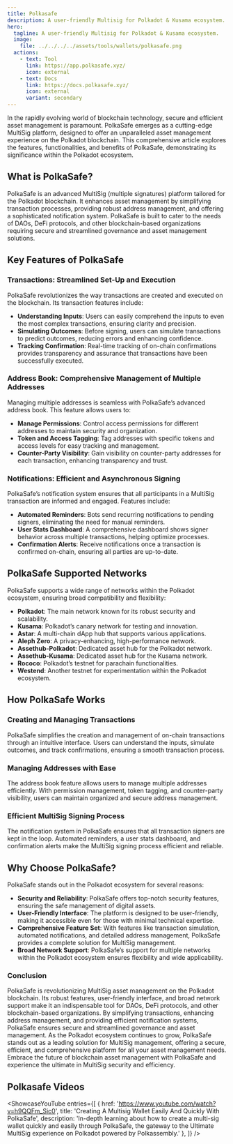 ```yaml
---
title: Polkasafe
description: A user-friendly Multisig for Polkadot & Kusama ecosystem.
hero:
  tagline: A user-friendly Multisig for Polkadot & Kusama ecosystem.
  image: 
    file: ../../../../assets/tools/wallets/polkasafe.png
  actions:
    - text: Tool
      link: https://app.polkasafe.xyz/
      icon: external
    - text: Docs
      link: https://docs.polkasafe.xyz/
      icon: external
      variant: secondary
---
```



In the rapidly evolving world of blockchain technology, secure and efficient asset management is paramount. PolkaSafe emerges as a cutting-edge MultiSig platform, designed to offer an unparalleled asset management experience on the Polkadot blockchain. This comprehensive article explores the features, functionalities, and benefits of PolkaSafe, demonstrating its significance within the Polkadot ecosystem.

## What is PolkaSafe?
PolkaSafe is an advanced MultiSig (multiple signatures) platform tailored for the Polkadot blockchain. It enhances asset management by simplifying transaction processes, providing robust address management, and offering a sophisticated notification system. PolkaSafe is built to cater to the needs of DAOs, DeFi protocols, and other blockchain-based organizations requiring secure and streamlined governance and asset management solutions.

## Key Features of PolkaSafe
### Transactions: Streamlined Set-Up and Execution
PolkaSafe revolutionizes the way transactions are created and executed on the blockchain. Its transaction features include:
- **Understanding Inputs**: Users can easily comprehend the inputs to even the most complex transactions, ensuring clarity and precision.
- **Simulating Outcomes**: Before signing, users can simulate transactions to predict outcomes, reducing errors and enhancing confidence.
- **Tracking Confirmation**: Real-time tracking of on-chain confirmations provides transparency and assurance that transactions have been successfully executed.

### Address Book: Comprehensive Management of Multiple Addresses
Managing multiple addresses is seamless with PolkaSafe’s advanced address book. This feature allows users to:
- **Manage Permissions**: Control access permissions for different addresses to maintain security and organization.
- **Token and Access Tagging**: Tag addresses with specific tokens and access levels for easy tracking and management.
- **Counter-Party Visibility**: Gain visibility on counter-party addresses for each transaction, enhancing transparency and trust.

### Notifications: Efficient and Asynchronous Signing
PolkaSafe’s notification system ensures that all participants in a MultiSig transaction are informed and engaged. Features include:
- **Automated Reminders**: Bots send recurring notifications to pending signers, eliminating the need for manual reminders.
- **User Stats Dashboard**: A comprehensive dashboard shows signer behavior across multiple transactions, helping optimize processes.
- **Confirmation Alerts**: Receive notifications once a transaction is confirmed on-chain, ensuring all parties are up-to-date.

## PolkaSafe Supported Networks
PolkaSafe supports a wide range of networks within the Polkadot ecosystem, ensuring broad compatibility and flexibility:
- **Polkadot**: The main network known for its robust security and scalability.
- **Kusama**: Polkadot’s canary network for testing and innovation.
- **Astar**: A multi-chain dApp hub that supports various applications.
- **Aleph Zero**: A privacy-enhancing, high-performance network.
- **Assethub-Polkadot**: Dedicated asset hub for the Polkadot network.
- **Assethub-Kusama**: Dedicated asset hub for the Kusama network.
- **Rococo**: Polkadot’s testnet for parachain functionalities.
- **Westend**: Another testnet for experimentation within the Polkadot ecosystem.

## How PolkaSafe Works
### Creating and Managing Transactions
PolkaSafe simplifies the creation and management of on-chain transactions through an intuitive interface. Users can understand the inputs, simulate outcomes, and track confirmations, ensuring a smooth transaction process.

### Managing Addresses with Ease
The address book feature allows users to manage multiple addresses efficiently. With permission management, token tagging, and counter-party visibility, users can maintain organized and secure address management.

### Efficient MultiSig Signing Process
The notification system in PolkaSafe ensures that all transaction signers are kept in the loop. Automated reminders, a user stats dashboard, and confirmation alerts make the MultiSig signing process efficient and reliable.

## Why Choose PolkaSafe?
PolkaSafe stands out in the Polkadot ecosystem for several reasons:
- **Security and Reliability**: PolkaSafe offers top-notch security features, ensuring the safe management of digital assets.
- **User-Friendly Interface**: The platform is designed to be user-friendly, making it accessible even for those with minimal technical expertise.
- **Comprehensive Feature Set**: With features like transaction simulation, automated notifications, and detailed address management, PolkaSafe provides a complete solution for MultiSig management.
- **Broad Network Support**: PolkaSafe’s support for multiple networks within the Polkadot ecosystem ensures flexibility and wide applicability.

### Conclusion
PolkaSafe is revolutionizing MultiSig asset management on the Polkadot blockchain. Its robust features, user-friendly interface, and broad network support make it an indispensable tool for DAOs, DeFi protocols, and other blockchain-based organizations. By simplifying transactions, enhancing address management, and providing efficient notification systems, PolkaSafe ensures secure and streamlined governance and asset management.
As the Polkadot ecosystem continues to grow, PolkaSafe stands out as a leading solution for MultiSig management, offering a secure, efficient, and comprehensive platform for all your asset management needs. Embrace the future of blockchain asset management with PolkaSafe and experience the ultimate in MultiSig security and efficiency.

## Polkasafe Videos
<ShowcaseYouTube
  entries={[
    {
      href: 'https://www.youtube.com/watch?v=h9QQFm_Sic0',
      title: 'Creating A Multisig Wallet Easily And Quickly With PolkaSafe',
      description: 'In-depth learning about how to create a multi-sig wallet quickly and easily through PolkaSafe, the gateway to the Ultimate MultiSig experience on Polkadot powered by Polkassembly.'
    },
  ]} />
